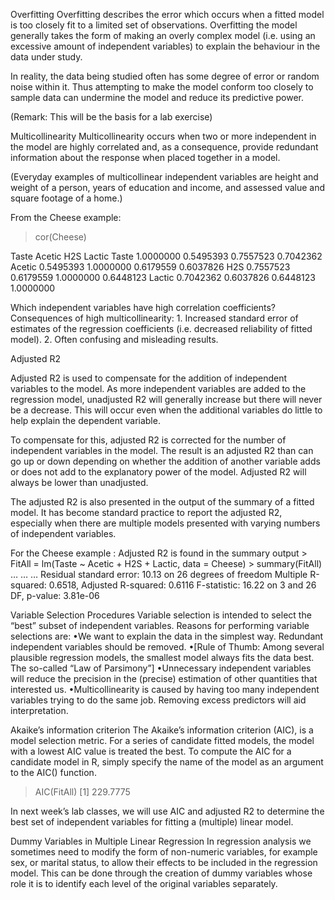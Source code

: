 

Overfitting
Overfitting  describes the error which occurs when a fitted model is too closely fit to a limited set of observations. Overfitting the model generally takes the form of making an overly complex model (i.e. using an excessive amount of independent variables) to explain the behaviour in the data under study. 

In reality, the data being studied often has some degree of error or random noise within it. Thus attempting to make the model conform too closely to sample data can undermine the model and reduce its predictive power.

(Remark: This will be the basis for a lab exercise)

Multicollinearity 
Multicollinearity occurs when two or more independent in the model are
highly correlated and, as a consequence, provide redundant information about the response when placed together in a model.

(Everyday examples of multicollinear independent variables are height and weight of a person, years of education and income, and assessed value and square footage of a home.)

From the Cheese example:

> cor(Cheese)

Taste    Acetic       H2S    Lactic
Taste  1.0000000 0.5495393 0.7557523 0.7042362
Acetic 0.5495393 1.0000000 0.6179559 0.6037826
H2S    0.7557523 0.6179559 1.0000000 0.6448123
Lactic 0.7042362 0.6037826 0.6448123 1.0000000

Which independent variables have high correlation coefficients? 
Consequences of high multicollinearity:
1. Increased standard error of estimates of the regression coefficients (i.e. decreased reliability of fitted model).
2. Often confusing and misleading results.

Adjusted R2

Adjusted R2 is used to compensate for the addition of independent variables to the model.  As more independent variables are added to the regression model, unadjusted R2 will generally increase but there will never be a decrease.  This will occur even when the additional variables do little to help explain the dependent variable.  

To compensate for this, adjusted R2 is corrected for the number of independent variables in the model.  The result is an adjusted R2 than can go up or down depending on whether the addition of another variable adds or does not add to the explanatory power of the model.  Adjusted R2 will always be lower than unadjusted.

The adjusted R2  is also presented in the output of the summary of a fitted model. It has become standard practice to report the adjusted R2, especially when there are multiple models presented with varying numbers of independent variables.

For the Cheese example : Adjusted R2 is found in the summary output
> FitAll = lm(Taste ~ Acetic + H2S + Lactic, data = Cheese)
> summary(FitAll)
…
…
…
Residual standard error: 10.13 on 26 degrees of freedom
Multiple R-squared: 0.6518,     Adjusted R-squared: 0.6116 
F-statistic: 16.22 on 3 and 26 DF,  p-value: 3.81e-06


Variable Selection Procedures
Variable selection is intended to select the “best" subset of independent variables. Reasons for performing variable selections are:
•We want to explain the data in the simplest way. Redundant independent variables should be removed.
•[Rule of Thumb: Among several plausible regression models, the smallest model always  fits the data best. The so-called “Law of Parsimony”]
•Unnecessary independent variables will reduce the precision in the (precise) estimation of other quantities that interested us. 
•Multicollinearity is caused by having too many independent variables trying to do the same job. Removing excess predictors will aid interpretation.

Akaike's information criterion 
The Akaike's information criterion (AIC), is a model selection metric.  For a series of candidate fitted models, the model with a lowest AIC value is treated the best.
To compute the AIC for a candidate model in R, simply specify the name of the model as an argument to the AIC() function.

> AIC(FitAll)
[1] 229.7775

In next week’s lab classes, we will use AIC and adjusted R2 to determine the best set of independent variables for fitting a (multiple) linear model.

Dummy Variables in Multiple Linear Regression
In regression analysis we sometimes need to modify the form of non-numeric variables, for example sex, or marital status, to allow their effects to be included in the regression model. 
This can be done through the creation of dummy variables whose role it is to identify each level of the original variables separately. 
